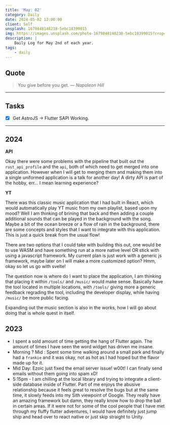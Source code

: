 ```yaml
---
title: 'May: 02'
category: Daily
date: 2024-05-02 12:00:00
client: Self
unsplash: 1679848148238-5ebc18399015
img: https://images.unsplash.com/photo-1679848148238-5ebc18399015?crop=entropy&cs=srgb&fm=jpg&ixid=MnwzNjM5Nzd8MHwxfHJhbmRvbXx8fHx8fHx8fDE2ODE3NDg2ODY&ixlib=rb-4.0.3&q=85
description: |
    Daily Log for May 2nd of each year.
tags:
    - daily
---
```


## Quote

> You give before you get.
> — <cite>Napoleon Hill</cite>

---

## Tasks

-   [X] Get AstroJS -> Flutter SAPI Working.

---

## 2024

**API**

Okay there were some problems with the pipeline that built out the `rust_api_profile` and the `api`, both of which need to get merged into one application.
However when I will get to merging them and making them into a single uniformed application is a talk for another day!
A dirty API is part of the hobby, err... I mean learning experience?

**YT**

There was this classic music application that I had built in React, which would automatically play YT music from my own playlist, based upon my mood?
Well I am thinking of brining that back and then adding a couple additional sounds that can be played in the background with the song.
Maybe a bit of the ocean breeze or a flow of rain in the background, there are some concepts and styles that I want to integrate with this application.
This is just a quick break from the usual flow!

There are two options that I could take with building this out, one would be to use WASM and have something run at a more native level OR stick with using a javascript framework.
My current plan is just work with a generic js framework, maybe later on I will make a more customized option? Hmm, okay so let us go with svelte!

The question now is where do I want to place the application, I am thinking that placing it within `/tools/` and `/music/` would make sense.
Basically have the tool located in multiple locations, with `/tools/` giving more a generic feedback regrading the tool, including the developer display, while having `/music/` be more public facing.

Expanding out the music section is also in the works, how I will go about doing that is whole quest in itself.

## 2023

-   I spent a sold amount of time getting the hang of Flutter again. The amount of times I have seen the word widget has driven me insane.
-   Morning ? Mid : Spent some time walking around a small park and finally had a `frankie` and it was okay, not as hot as I had hoped but the flavor made up for it.
-   Mid Day: Ezoic just fixed the email server issue! w00t! I can finally send emails without them going into spam xD!
-   5:15pm - I am chilling at the local library and trying to integrate a client-side database inside of Flutter. Part of me enjoys the abusive relationship because it feels great to resolve the bugs but at the same time, it slowly feeds into my Sith viewpoint of Google. They really have an amazing framework but damn, they really know how to drop the ball in certain areas. If it were not for some of the cool people that I have met through my fluffy flutter adventures, I would have definitely just jump ship and head over to react native or just skip straight to Unity.
